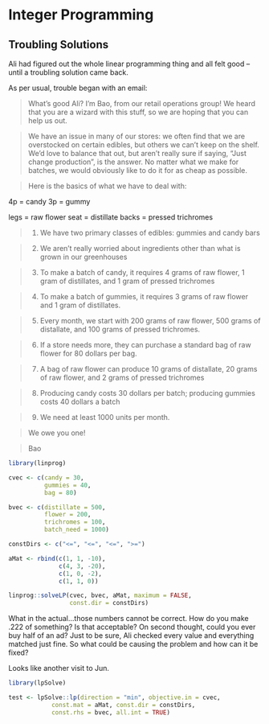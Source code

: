 # Integer Programming

## Troubling Solutions

Ali had figured out the whole linear programming thing and all felt good -- until a troubling solution came back.

As per usual, trouble began with an email:

> What's good Ali? I'm Bao, from our retail operations group! We heard that you are a wizard with this stuff, so we are hoping that you can help us out.

> We have an issue in many of our stores: we often find that we are overstocked on certain edibles, but others we can't keep on the shelf. We'd love to balance that out, but aren't really sure if saying, "Just change production", is the answer. No matter what we make for batches, we would obviously like to do it for as cheap as possible.

> Here is the basics of what we have to deal with:

4p = candy
3p = gummy

legs = raw flower
seat = distillate
backs = pressed trichromes

> 1. We have two primary classes of edibles: gummies and candy bars

> 2. We aren't really worried about ingredients other than what is grown in our greenhouses

> 3. To make a batch of candy, it requires 4 grams of raw flower, 1 gram of distillates, and 1 gram of pressed trichromes

> 4. To make a batch of gummies, it requires 3 grams of raw flower and 1 gram of distillates.

> 5. Every month, we start with 200 grams of raw flower, 500 grams of distallate, and 100 grams of pressed trichromes.

> 6. If a store needs more, they can purchase a standard bag of raw flower for 80 dollars per bag. 

> 7. A bag of raw flower can produce 10 grams of distallate, 20 grams of raw flower, and 2 grams of pressed trichromes

> 8. Producing candy costs 30 dollars per batch; producing gummies costs 40 dollars a batch

> 9. We need at least 1000 units per month.

> We owe you one!

> Bao


```r
library(linprog)

cvec <- c(candy = 30, 
          gummies = 40, 
          bag = 80)

bvec <- c(distillate = 500, 
          flower = 200, 
          trichromes = 100, 
          batch_need = 1000)

constDirs <- c("<=", "<=", "<=", ">=")

aMat <- rbind(c(1, 1, -10), 
              c(4, 3, -20), 
              c(1, 0, -2),
              c(1, 1, 0))

linprog::solveLP(cvec, bvec, aMat, maximum = FALSE, 
                 const.dir = constDirs)
```

What in the actual...those numbers cannot be correct. How do you make .222 of something? Is that acceptable? On second thought, could you ever buy half of an ad? Just to be sure, Ali checked every value and everything matched just fine. So what could be causing the problem and how can it be fixed?

Looks like another visit to Jun. 

```r
library(lpSolve)

test <- lpSolve::lp(direction = "min", objective.in = cvec, 
            const.mat = aMat, const.dir = constDirs, 
            const.rhs = bvec, all.int = TRUE)
```

